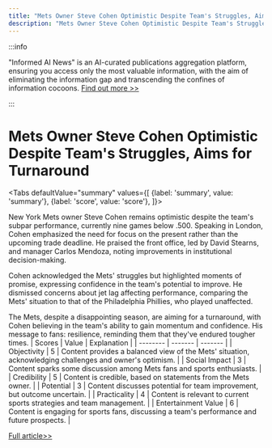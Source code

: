 ```yaml
---
title: "Mets Owner Steve Cohen Optimistic Despite Team's Struggles, Aims for Turnaround"
description: "Mets Owner Steve Cohen Optimistic Despite Team's Struggles, Aims for Turnaround"
---
```



:::info

"Informed AI News" is an AI-curated publications aggregation platform, ensuring you access only the most valuable information, with the aim of eliminating the information gap and transcending the confines of information cocoons.  [Find out more >>](/docs/guides)

:::

# Mets Owner Steve Cohen Optimistic Despite Team's Struggles, Aims for Turnaround


<Tabs
	defaultValue="summary"
	values={[
	{label: 'summary', value: 'summary'},
	{label: 'score', value: 'score'},
]}>
<TabItem value="summary">


New York Mets owner Steve Cohen remains optimistic despite the team's subpar performance, currently nine games below .500. Speaking in London, Cohen emphasized the need for focus on the present rather than the upcoming trade deadline. He praised the front office, led by David Stearns, and manager Carlos Mendoza, noting improvements in institutional decision-making.

Cohen acknowledged the Mets' struggles but highlighted moments of promise, expressing confidence in the team's potential to improve. He dismissed concerns about jet lag affecting performance, comparing the Mets' situation to that of the Philadelphia Phillies, who played unaffected.

The Mets, despite a disappointing season, are aiming for a turnaround, with Cohen believing in the team's ability to gain momentum and confidence. His message to fans: resilience, reminding them that they've endured tougher times.
</TabItem>
<TabItem value="score">
	| Scores     | Value   | Explanation |
	| -------- | ------- | ------- |
	| Objectivity  | 5    | Content provides a balanced view of the Mets' situation, acknowledging challenges and owner's optimism.    |
	| Social Impact | 3     | Content sparks some discussion among Mets fans and sports enthusiasts.    |
	| Credibility    | 5    | Content is credible, based on statements from the Mets owner.    |
	| Potential    | 3    | Content discusses potential for team improvement, but outcome uncertain.    |
	| Practicality    | 4    | Content is relevant to current sports strategies and team management.    |
	| Entertainment Value    | 6    | Content is engaging for sports fans, discussing a team's performance and future prospects.    |
</TabItem>
</Tabs>

[Full article>>](https://apnews.com/article/steve-cohen-mets-7c1078cacb390958772a2a891f50dd89)
